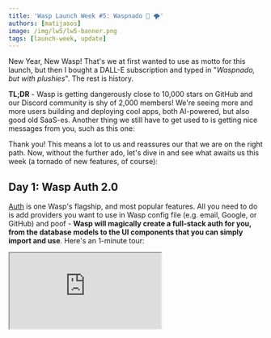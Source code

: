 ```yaml
---
title: 'Wasp Launch Week #5: Waspnado 🐝 🌪️'
authors: [matijasos]
image: /img/lw5/lw5-banner.png
tags: [launch-week, update]
---
```




<ImgWithCaption alt="Launch Week 5 is here" source="img/lw5/lw5-banner.png" />

New Year, New Wasp! That's we at first wanted to use as motto for this launch, but then I bought a DALL-E subscription and typed in "_Waspnado, but with plushies_". The rest is history.

**TL;DR** - Wasp is getting dangerously close to 10,000 stars on GitHub and our Discord community is shy of 2,000 members! We're seeing more and more users building and deploying cool apps, both AI-powered, but also good old SaaS-es. Another thing we still have to get used to is getting nice messages from you, such as this one:

<ImgWithCaption alt="Nice testimonial" source="img/lw5/nice-testimonial.png" />

Thank you! This means a lot to us and reassures our that we are on the right path. Now, without the further ado, let's dive in and see what awaits us this week (a tornado of new features, of course):

## Day 1: Wasp Auth 2.0

[Auth](/docs/auth/overview) is one Wasp's flagship, and most popular features. All you need to do is add providers you want to use in Wasp config file (e.g. email, Google, or GitHub) and poof - **Wasp will magically create a full-stack auth for you, from the database models to the UI components that you can simply import and use**. Here's an 1-minute tour:

<div className="video-container">
  <iframe src="https://www.youtube.com/embed/Qiro77q-ulI?si=y8Rejsbjb1HJC6FA" frameborder="1" allow="accelerometer; autoplay; clipboard-write; encrypted-media; gyroscope; picture-in-picture; web-share" allowfullscreen />
</div>

And the best part - **this all works without any 3rd party services**! This is all your code that runs on your infrastructure, and you don't have to pay for it, no matter how many users you have. Pretty neat, huh?

This is all old news, so what's new? I won't spoil too much, but we might have made it even easier to use (no more manually defining data models), plus it now might use a popular library that starts with "_L_" (and ends with "_ucia_") under the hood. I won't say anything more!

**Read more about it:**

- [Twitter thread introing Wasp Auth 2.0](https://twitter.com/WaspLang/status/1749830729448481254)

## Day 2: Wasp, restructured - `package.json` is back! 🏗️

<ImgWithCaption alt="Pinocchio" source="img/lw5/real-framework.gif" caption="Yes, Wasp, you are a real framework now!" />

This is a big one, and the most complex feature we'll be shipping this week! We've been designing Wasp from day 1 to work nicely with other pieces of the stack, such as React and Node.js. But, some decisions we made in the process on how all these work together weren't the most elegant, both for you as users and us as developers of the framework.

With these changes, **Wasp will feel much more like a "real" framework that you are used to** - you will be able to use `npm install`, access your `package.json`, `tsconfig`, and more!

## Day 3: Wasp AI aka MAGE now lives in your CLI! 🤖 📟

[MAGE](https://usemage.ai/) is an AI-powered, full-stack, React and Node.js web app generator powered by Wasp. All it takes is writing a short description and that's it - you will get a complete codebase you can download, run locally, adjust to your wishes and deploy!

It is one of our most successful products [that has been used to kickstart over 30,000 applications](https://dev.to/wasp/how-we-built-a-gpt-web-app-generator-for-react-nodejs-from-idea-to-25000-apps-in-4-months-1aol)!

<ImgWithCaption alt="MAGE in action - browser" source="img/lw5/mage-hiw.gif" />

So far, you could access MAGE only through it's web interface, hosted at https://usemage.ai/. This is super handy to get started quickly, but what if you already have Wasp installed on your computer, or you want more control over the generation (e.g. use GPT-4 exclusively)? That's when running MAGE from you CLI comes into play! Here's how it works:

<div className="video-container">
  <iframe src="https://www.youtube.com/embed/0cuNS3ji_II?si=QfM9nWHH9zWFuNIU" frameborder="1" allow="accelerometer; autoplay; clipboard-write; encrypted-media; gyroscope; picture-in-picture; web-share" allowfullscreen />
</div>

This is also the foundation for adding more advanced features to MAGE in the future, like interactive debugging.

## Day 4: Open SaaS - freedom to the boilerplate!

<ImgWithCaption alt="Open SaaS revolution" source="img/lw5/open_saas_freedom.png" />

Remember seeing the boilerplate starters costing more than $300, just to start your side project, and then you still have to maintain all that code? Well, we do, and we say no more!

All the best things in the world are free, and there aren't much better things than **a feature-rich, production-grade boilerplate starter for React & Node.js with admin dashboard, Stripe and OpenAI integration and more - 100% free and open source!** (love is a close second)

You can check it out at https://opensaas.sh/ and give it a star on https://github.com/wasp-lang/open-saas - more details coming soon!

## Day 5 - New Year, New Wasp!

<ImgWithCaption alt="Say my name" source="img/lw5/say-my-name.gif" />

On the last day of the Launch Week, we're not presenting another feature, but rather a new brand for Wasp (don't worry, Da Boi stays). It will be shorter, sleeker and even easier to remember. Stay tuned and see what this is all about!

## Stay in the loop

<ImgWithCaption alt="dont leave" source="img/lw5/dont-leave.gif" />

Every day, we'll update this page with the latest announcement of the day - to stay in the loop, [follow us on Twitter/X](https://twitter.com/WaspLang) and [join our Discord](https://discord.gg/rzdnErX) - see you there!
